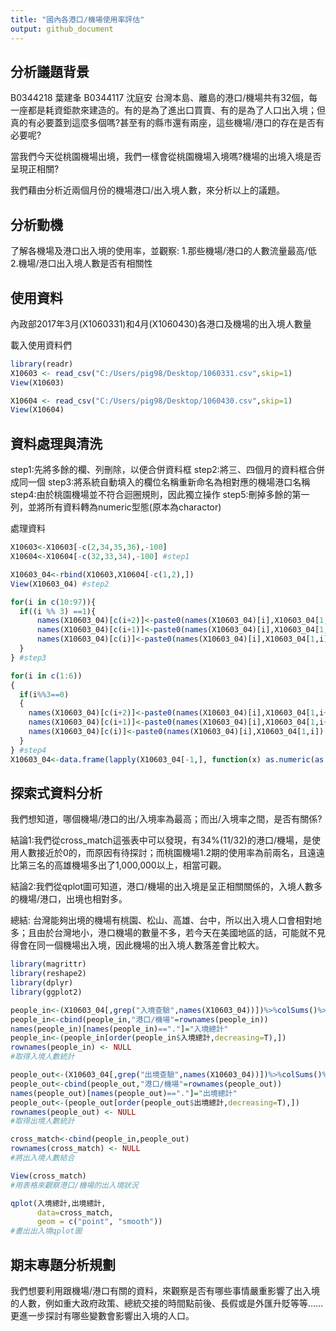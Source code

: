 ```yaml
---
title: "國內各港口/機場使用率評估"
output: github_document
---
```


## 分析議題背景
B0344218 葉建夆
B0344117 沈庭安
台灣本島、離島的港口/機場共有32個，每一座都是耗資鉅款來建造的。有的是為了進出口買賣、有的是為了人口出入境；但真的有必要蓋到這麼多個嗎?甚至有的縣市還有兩座，這些機場/港口的存在是否有必要呢?

當我們今天從桃園機場出境，我們一樣會從桃園機場入境嗎?機場的出境入境是否呈現正相關?

我們藉由分析近兩個月份的機場港口/出入境人數，來分析以上的議題。

## 分析動機
了解各機場及港口出入境的使用率，並觀察:
1.那些機場/港口的人數流量最高/低
2.機場/港口出入境人數是否有相關性

## 使用資料
內政部2017年3月(X1060331)和4月(X1060430)各港口及機場的出入境人數量

載入使用資料們
```r
library(readr)
X10603 <- read_csv("C:/Users/pig98/Desktop/1060331.csv",skip=1)
View(X10603)

X10604 <- read_csv("C:/Users/pig98/Desktop/1060430.csv",skip=1)
View(X10604)
```

## 資料處理與清洗
step1:先將多餘的欄、列刪除，以便合併資料框
step2:將三、四個月的資料框合併成同一個
step3:將系統自動填入的欄位名稱重新命名為相對應的機場港口名稱
step4:由於桃園機場並不符合迴圈規則，因此獨立操作
step5:刪掉多餘的第一列，並將所有資料轉為numeric型態(原本為charactor)

處理資料
```r
X10603<-X10603[-c(2,34,35,36),-100]
X10604<-X10604[-c(32,33,34),-100] #step1

X10603_04<-rbind(X10603,X10604[-c(1,2),])
View(X10603_04) #step2

for(i in c(10:97)){
  if((i %% 3) ==1){
      names(X10603_04)[c(i+2)]<-paste0(names(X10603_04)[i],X10603_04[1,i+2])
      names(X10603_04)[c(i+1)]<-paste0(names(X10603_04)[i],X10603_04[1,i+1])
      names(X10603_04)[c(i)]<-paste0(names(X10603_04)[i],X10603_04[1,i])
  }
} #step3

for(i in c(1:6))
{
  if(i%%3==0)
  {    
    names(X10603_04)[c(i+2)]<-paste0(names(X10603_04)[i],X10603_04[1,i+2])
    names(X10603_04)[c(i+1)]<-paste0(names(X10603_04)[i],X10603_04[1,i+1])
    names(X10603_04)[c(i)]<-paste0(names(X10603_04)[i],X10603_04[1,i])
  }
} #step4
X10603_04<-data.frame(lapply(X10603_04[-1,], function(x) as.numeric(as.character(x)))) #step5
```

## 探索式資料分析
我們想知道，哪個機場/港口的出/入境率為最高；而出/入境率之間，是否有關係?

結論1:我們從cross_match這張表中可以發現，有34%(11/32)的港口/機場，是使用人數接近於0的，而原因有待探討；而桃園機場1.2期的使用率為前兩名，且遠遠比第三名的高雄機場多出了1,000,000以上，相當可觀。

結論2:我們從qplot圖可知道，港口/機場的出入境是呈正相關關係的，入境人數多的機場/港口，出境也相對多。

總結:
台灣能夠出境的機場有桃園、松山、高雄、台中，所以出入境人口會相對地多；且由於台灣地小，港口機場的數量不多，若今天在美國地區的話，可能就不見得會在同一個機場出入境，因此機場的出入境人數落差會比較大。

```r
library(magrittr)
library(reshape2)
library(dplyr)
library(ggplot2)

people_in<-(X10603_04[,grep("入境查驗",names(X10603_04))])%>%colSums()%>%data.frame()
people_in<-cbind(people_in,"港口/機場"=rownames(people_in))
names(people_in)[names(people_in)=="."]="入境總計"
people_in<-(people_in[order(people_in$入境總計,decreasing=T),])
rownames(people_in) <- NULL
#取得入境人數統計

people_out<-(X10603_04[,grep("出境查驗",names(X10603_04))])%>%colSums()%>%data.frame()
people_out<-cbind(people_out,"港口/機場"=rownames(people_out))
names(people_out)[names(people_out)=="."]="出境總計"
people_out<-(people_out[order(people_out$出境總計,decreasing=T),])
rownames(people_out) <- NULL
#取得出境人數統計

cross_match<-cbind(people_in,people_out)
rownames(cross_match) <- NULL
#將出入境人數結合

View(cross_match)
#用表格來觀察港口/機場的出入境狀況

qplot(入境總計,出境總計,
      data=cross_match,
      geom = c("point", "smooth"))
#畫出出入境qplot圖
```

## 期末專題分析規劃
我們想要利用跟機場/港口有關的資料，來觀察是否有哪些事情嚴重影響了出入境的人數，例如重大政府政策、總統交接的時間點前後、長假或是外匯升貶等等......更進一步探討有哪些變數會影響出入境的人口。
